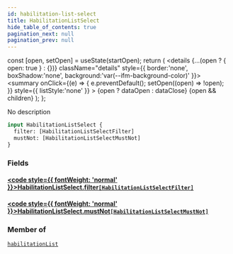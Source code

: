 ```yaml
---
id: habilitation-list-select
title: HabilitationListSelect
hide_table_of_contents: true
pagination_next: null
pagination_prev: null
---
```







  const [open, setOpen] = useState(startOpen);
  return (
    <details {...(open ? { open: true } : {})} className="details" style={{ border:'none', boxShadow:'none', background:'var(--ifm-background-color)' }}>
      <summary
        onClick={(e) => {
          e.preventDefault();
          setOpen((open) => !open);
        }}
        style={{ listStyle:'none' }}
      >
      {open ? dataOpen : dataClose}
      </summary>
      {open && children}
    </details>
  );
};




No description


```graphql
input HabilitationListSelect {
  filter: [HabilitationListSelectFilter]
  mustNot: [HabilitationListSelectMustNot]
}
```




### Fields

#### [<code style={{ fontWeight: 'normal' }}>HabilitationListSelect.<b>filter</b></code>](#)<Bullet />[`[HabilitationListSelectFilter]`](/cris/inputs/habilitation-list-select-filter) <Badge class="secondary" text="list"/> <Badge class="secondary" text="input"/>
> 
> 

#### [<code style={{ fontWeight: 'normal' }}>HabilitationListSelect.<b>mustNot</b></code>](#)<Bullet />[`[HabilitationListSelectMustNot]`](/cris/inputs/habilitation-list-select-must-not) <Badge class="secondary" text="list"/> <Badge class="secondary" text="input"/>
> 
> 



### Member of

[`habilitationList`](/cris/queries/habilitation-list)  <Badge class="secondary" text="query"/>

